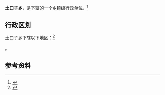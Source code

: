 {{中国乡级行政区|21/04/23/203/000}}

'''土口子乡'''，是{{PRC admin/fullname|21/04/23/203/000|3}}下辖的一个[[乡镇|乡镇]]级行政单位。<ref>{{PRC admin/ref sgc|{{PRC admin/parent|21/04/23/203/000}}}}</ref>

== 行政区划 ==

土口子乡下辖以下地区：<ref>{{PRC admin/ref sgc|21/04/23/203/000}}</ref>

{{PRC admin/children|21/04/23/203/000}}。

== 参考资料 ==

{{reflist}}

{{行政区划小作品}}
{{PRC admin/navcat|21/04/23/203/000}}